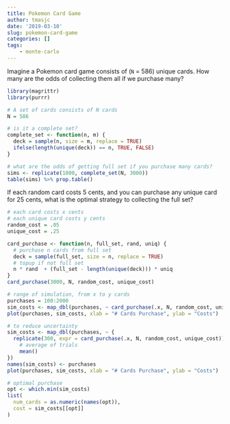 ```yaml
---
title: Pokemon Card Game
author: tmasjc
date: '2019-03-10'
slug: pokemon-card-game
categories: []
tags: 
    - monte-carlo
---
```


Imagine a Pokemon card game consists of (`N` = 586) unique cards. How many are the odds of collecting them all if we purchase many?

```r
library(magrittr)
library(purrr)

# A set of cards consists of N cards
N = 586

# is it a complete set?
complete_set <- function(n, m) {
  deck = sample(n, size = m, replace = TRUE)
  ifelse(length(unique(deck)) == n, TRUE, FALSE)
}

# what are the odds of getting full set if you purchase many cards?
sims <- replicate(1000, complete_set(N, 3000))
table(sims) %>% prop.table()
```

If each random card costs 5 cents, and you can purchase any unique card for 25 cents, what is the optimal strategy to collecting the full set?

```r
# each card costs x cents
# each unique card costs y cents
random_cost = .05
unique_cost = .25

card_purchase <- function(n, full_set, rand, uniq) {
  # purchase n cards from full set
  deck = sample(full_set, size = n, replace = TRUE)
  # topup if not full set
  n * rand  + (full_set - length(unique(deck))) * uniq
}
card_purchase(3000, N, random_cost, unique_cost)

# range of simulation, from x to y cards
purchases = 100:2000
sim_costs <- map_dbl(purchases, ~ card_purchase(.x, N, random_cost, unique_cost))
plot(purchases, sim_costs, xlab = "# Cards Purchase", ylab = "Costs")

# to reduce uncertainty
sim_costs <- map_dbl(purchases, ~ {
  replicate(300, expr = card_purchase(.x, N, random_cost, unique_cost)) %>% 
    # average of trials
    mean()
})
names(sim_costs) <- purchases
plot(purchases, sim_costs, xlab = "# Cards Purchase", ylab = "Costs")

# optimal purchase
opt <- which.min(sim_costs)
list(
  num_cards = as.numeric(names(opt)),
  cost = sim_costs[[opt]]
)
```


